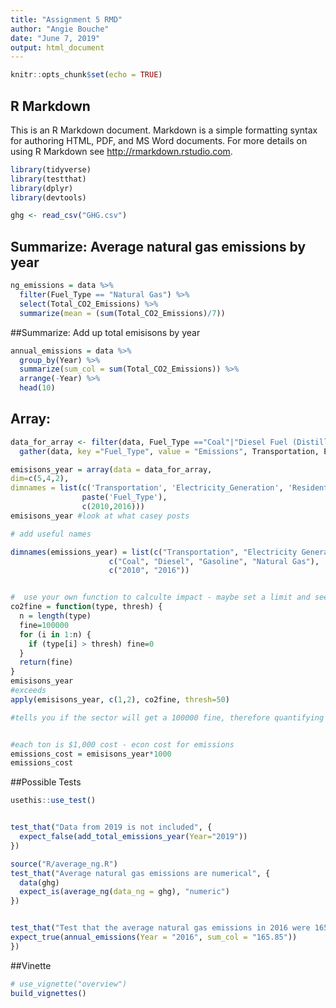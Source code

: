 ```yaml
---
title: "Assignment 5 RMD"
author: "Angie Bouche"
date: "June 7, 2019"
output: html_document
---
```


```r
knitr::opts_chunk$set(echo = TRUE)
```

## R Markdown

This is an R Markdown document. Markdown is a simple formatting syntax for authoring HTML, PDF, and MS Word documents. For more details on using R Markdown see <http://rmarkdown.rstudio.com>.

```r
library(tidyverse)
library(testthat)
library(dplyr)
library(devtools)

ghg <- read_csv("GHG.csv")
```

## Summarize: Average natural gas emissions by year
```r
ng_emissions = data %>% 
  filter(Fuel_Type == "Natural Gas") %>% 
  select(Total_CO2_Emissions) %>% 
  summarize(mean = (sum(Total_CO2_Emissions)/7))

```


##Summarize: Add up total emisisons by year
```r
annual_emissions = data %>% 
  group_by(Year) %>% 
  summarize(sum_col = sum(Total_CO2_Emissions)) %>%  
  arrange(-Year) %>% 
  head(10)

```

## Array:
```r

data_for_array <- filter(data, Fuel_Type =="Coal"|"Diesel Fuel (Distillate)"|"Gasoline"|"Natural Gas") 
  gather(data, key ="Fuel_Type", value = "Emissions", Transportation, Electricity_Generation, Residential, Commercial, Industrial, -Total_CO2_Emissions, -Percent_Total_CO2_Emissions, na.rm = TRUE) 

emisisons_year = array(data = data_for_array, 
dim=c(5,4,2),
dimnames = list(c('Transportation', 'Electricity_Generation', 'Residential', 'Commercial', 'Industrial'),
                paste('Fuel_Type'),
                c(2010,2016)))
emisisons_year #look at what casey posts

# add useful names

dimnames(emissions_year) = list(c("Transportation", "Electricity Generation", "Residential", "Commercial",                               "Industrial"), 
                      c("Coal", "Diesel", "Gasoline", "Natural Gas"),
                      c("2010", "2016"))


#  use your own function to calculte impact - maybe set a limit and see what secotra are above? If you are "TRUE" you get a fine - add up the total fines for 2010 and 2016?
co2fine = function(type, thresh) {
  n = length(type)
  fine=100000
  for (i in 1:n) {
    if (type[i] > thresh) fine=0
  }
  return(fine)
}
emisisons_year
#exceeds
apply(emisisons_year, c(1,2), co2fine, thresh=50)

#tells you if the sector will get a 100000 fine, therefore quantifying impacts


#each ton is $1,000 cost - econ cost for emissions
emissions_cost = emisisons_year*1000
emissions_cost

```



##Possible Tests
```r
usethis::use_test()


test_that("Data from 2019 is not included", {
  expect_false(add_total_emissions_year(Year="2019"))
})

source("R/average_ng.R")
test_that("Average natural gas emissions are numerical", {
  data(ghg)
  expect_is(average_ng(data_ng = ghg), "numeric")
})


test_that("Test that the average natural gas emissions in 2016 were 165.85", {
expect_true(annual_emissions(Year = "2016", sum_col = "165.85"))
})

```
##Vinette
```r

# use_vignette("overview")
build_vignettes()
```


